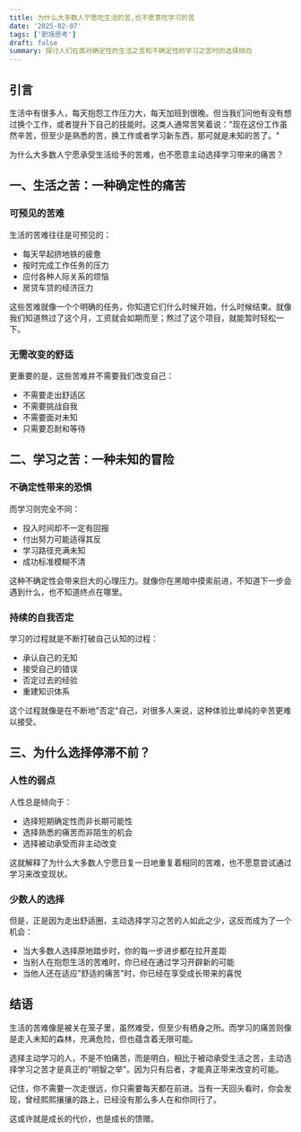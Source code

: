 ```yaml
---
title: 为什么大多数人宁愿吃生活的苦,也不愿意吃学习的苦
date: '2025-02-07'
tags: ['职场思考']
draft: false
summary: 探讨人们在面对确定性的生活之苦和不确定性的学习之苦时的选择倾向
---
```


## 引言

生活中有很多人，每天抱怨工作压力大，每天加班到很晚。但当我们问他有没有想过换个工作，或者提升下自己的技能时。这类人通常苦笑着说："现在这份工作虽然辛苦，但至少是熟悉的苦，换工作或者学习新东西，那可就是未知的苦了。"

为什么大多数人宁愿承受生活给予的苦难，也不愿意主动选择学习带来的痛苦？

## 一、生活之苦：一种确定性的痛苦

### 可预见的苦难

生活的苦难往往是可预见的：
- 每天早起挤地铁的疲惫
- 按时完成工作任务的压力
- 应付各种人际关系的烦恼
- 房贷车贷的经济压力

这些苦难就像一个个明确的任务，你知道它们什么时候开始，什么时候结束。就像我们知道熬过了这个月，工资就会如期而至；熬过了这个项目，就能暂时轻松一下。

### 无需改变的舒适

更重要的是，这些苦难并不需要我们改变自己：
- 不需要走出舒适区
- 不需要挑战自我
- 不需要面对未知
- 只需要忍耐和等待

## 二、学习之苦：一种未知的冒险

### 不确定性带来的恐惧

而学习则完全不同：
- 投入时间却不一定有回报
- 付出努力可能适得其反
- 学习路径充满未知
- 成功标准模糊不清

这种不确定性会带来巨大的心理压力。就像你在黑暗中摸索前进，不知道下一步会遇到什么，也不知道终点在哪里。

### 持续的自我否定

学习的过程就是不断打破自己认知的过程：
- 承认自己的无知
- 接受自己的错误
- 否定过去的经验
- 重建知识体系

这个过程就像是在不断地"否定"自己，对很多人来说，这种体验比单纯的辛苦更难以接受。

## 三、为什么选择停滞不前？

### 人性的弱点

人性总是倾向于：
- 选择短期确定性而非长期可能性
- 选择熟悉的痛苦而非陌生的机会
- 选择被动承受而非主动改变

这就解释了为什么大多数人宁愿日复一日地重复着相同的苦难，也不愿意尝试通过学习来改变现状。

### 少数人的选择

但是，正是因为走出舒适圈，主动选择学习之苦的人如此之少，这反而成为了一个机会：
- 当大多数人选择原地踏步时，你的每一步进步都在拉开差距
- 当别人在抱怨生活的苦难时，你已经在通过学习开辟新的可能
- 当他人还在适应"舒适的痛苦"时，你已经在享受成长带来的喜悦

## 结语

生活的苦难像是被关在笼子里，虽然难受，但至少有栖身之所。而学习的痛苦则像是走入未知的森林，充满危险，但也蕴含着无限可能。

选择主动学习的人，不是不怕痛苦，而是明白，相比于被动承受生活之苦，主动选择学习之苦才是真正的"明智之举"。因为只有后者，才能真正带来改变的可能。

记住，你不需要一次走很远，你只需要每天都在前进。当有一天回头看时，你会发现，曾经熙熙攘攘的路上，已经没有那么多人在和你同行了。

这或许就是成长的代价，也是成长的馈赠。
